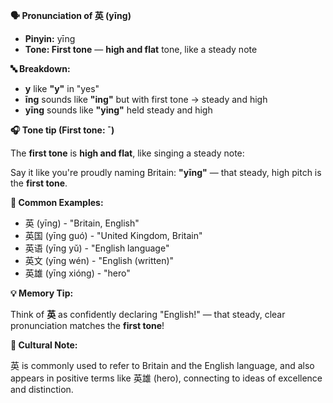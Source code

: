 **🗣️ Pronunciation of 英 (yīng)**

- **Pinyin:** yīng
- **Tone: First tone** — **high and flat** tone, like a steady note

**🔤 Breakdown:**

- **y** like **"y"** in "yes"
- **īng** sounds like **"ing"** but with first tone → steady and high
- **yīng** sounds like **"ying"** held steady and high

**🎧 Tone tip (First tone: ˉ)**

The **first tone** is **high and flat**, like singing a steady note:

Say it like you're proudly naming Britain: **"yīng"** — that steady, high pitch is the **first
tone**.

**📝 Common Examples:**

- 英 (yīng) - "Britain, English"
- 英国 (yīng guó) - "United Kingdom, Britain"
- 英语 (yīng yǔ) - "English language"
- 英文 (yīng wén) - "English (written)"
- 英雄 (yīng xióng) - "hero"

**💡 Memory Tip:**

Think of **英** as confidently declaring "English!" — that steady, clear pronunciation matches the
**first tone**!

**📍 Cultural Note:**

英 is commonly used to refer to Britain and the English language, and also appears in positive terms
like 英雄 (hero), connecting to ideas of excellence and distinction.
